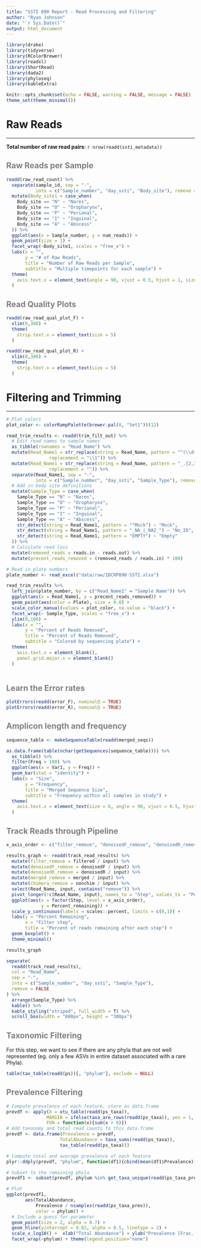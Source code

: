 ```yaml
---
title: "SSTI 090 Report - Read Processing and Filtering"
author: "Ryan Johnson"
date: "`r Sys.Date()`"
output: html_document
---
```


```r
library(drake)
library(tidyverse)
library(RColorBrewer)
library(readxl)
library(ShortRead)
library(dada2)
library(phyloseq)
library(kableExtra)

knitr::opts_chunk$set(echo = FALSE, warning = FALSE, message = FALSE)
theme_set(theme_minimal())
```

# Raw Reads

------------------------------------------------------------------------

**Total number of raw read pairs**: `r nrow(readd(ssti_metadata))`

## Raw Reads per Sample {style="color: gray"}

```r
readd(raw_read_count) %>% 
  separate(sample_id, sep = "-", 
           into = c("Sample_number", "day_ssti", "Body_site"), remove = FALSE) %>% 
  mutate(Body_site1 = case_when(
    Body_site == "N" ~ "Nares",
    Body_site == "O" ~ "Oropharynx",
    Body_site == "P" ~ "Perianal",
    Body_site == "I" ~ "Inguinal",
    Body_site == "A" ~ "Abscess"
  )) %>% 
  ggplot(aes(x = Sample_number, y = num_reads)) +
  geom_point(size = 1) +
  facet_wrap(~Body_site1, scales = "free_x") +
  labs(x = "", 
       y = "# of Raw Reads",
       title = "Number of Raw Reads per Sample",
       subtitle = "Multiple timepoints for each sample") +
  theme(
    axis.text.x = element_text(angle = 90, vjust = 0.5, hjust = 1, size = 6)
  )
```

## Read Quality Plots {style="color: gray"}

```r
readd(raw_read_qual_plot_F) +
  xlim(0,300) +
  theme(
    strip.text.x = element_text(size = 5)
  )
```

```r
readd(raw_read_qual_plot_R) +
  xlim(0,300) +
  theme(
    strip.text.x = element_text(size = 5)
  )
```

# Filtering and Trimming

------------------------------------------------------------------------

```r
# Plot colors
plot_color <- colorRampPalette(brewer.pal(8, "Set1"))(12)

read_trim_results <- readd(trim_filt_out) %>% 
  # Edit read names to sample names
  as_tibble(rownames = "Read_Name") %>% 
  mutate(Read_Name1 = str_replace(string = Read_Name, pattern = "^(\\d+-.+-.)_.*", 
                replacement = "\\1")) %>% 
  mutate(Read_Name1 = str_replace(string = Read_Name, pattern = "_.{2,3}_534R.*.fastq.gz",
                replacement = "")) %>% 
  separate(Read_Name1, sep = "-", 
           into = c("Sample_number", "day_ssti", "Sample_Type"), remove = FALSE) %>% 
  # Add in body site definitions
  mutate(Sample_Type = case_when(
    Sample_Type == "N" ~ "Nares",
    Sample_Type == "O" ~ "Oropharynx",
    Sample_Type == "P" ~ "Perianal",
    Sample_Type == "I" ~ "Inguinal",
    Sample_Type == "A" ~ "Abscess",
    str_detect(string = Read_Name1, pattern = "^Mock") ~ "Mock",
    str_detect(string = Read_Name1, pattern = "_NA_|_NA2_") ~ "No_ID",
    str_detect(string = Read_Name1, pattern = "EMPTY") ~ "Empty"
  )) %>% 
  # Calculate read loss
  mutate(removed_reads = reads.in - reads.out) %>% 
  mutate(precent_reads_removed = (removed_reads / reads.in) * 100)

# Read in plate numbers
plate_number <- read_excel("data/raw/IDCRP090-SSTI.xlsx")

read_trim_results %>% 
  left_join(plate_number, by = c("Read_Name1" = "Sample Name")) %>% 
  ggplot(aes(x = Read_Name1, y = precent_reads_removed)) + 
  geom_point(aes(color = Plate), size = 0.8) + 
  scale_color_manual(values = plot_color, na.value = "black") +
  facet_wrap(~ Sample_Type, scales = "free_x") + 
  ylim(0,100) +
  labs(x = "", 
       y = "Percent of Reads Removed",
       title = "Percent of Reads Removed",
       subtitle = "Colored by sequencing plate") +
  theme(
    axis.text.x = element_blank(),
    panel.grid.major.x = element_blank()
  )
  
```

## Learn the Error rates {style="color: gray"}

```r
plotErrors(readd(error_F), nominalQ = TRUE)
plotErrors(readd(error_R), nominalQ = TRUE)
```

## Amplicon length and frequency {style="color: gray"}

```r
sequence_table <- makeSequenceTable(readd(merged_seqs))

as.data.frame(table(nchar(getSequences(sequence_table)))) %>% 
  as_tibble() %>% 
  filter(Freq > 100) %>% 
  ggplot(aes(x = Var1, y = Freq)) +
  geom_bar(stat = "identity") +
  labs(x = "Size",
       y = "Frequency",
       title = "Merged Sequence Size",
       subtitle = "Frequency within all samples in study") +
  theme(
    axis.text.x = element_text(size = 6, angle = 90, vjust = 0.5, hjust = 0)
  )


```

## Track Reads through Pipeline {style="color: gray"}

```r
x_axis_order <- c("filter_remove", "denoisedF_remove", "denoisedR_remove", "merged_remove", "chimera_remove")

results_graph <- readd(track_read_results) %>% 
  mutate(filter_remove = filtered / input) %>% 
  mutate(denoisedF_remove = denoisedF / input) %>% 
  mutate(denoisedR_remove = denoisedR / input) %>% 
  mutate(merged_remove = merged / input) %>% 
  mutate(chimera_remove = nonchim / input) %>% 
  select(Read_Name, input, contains("remove")) %>% 
  pivot_longer(!c(Read_Name, input), names_to = "Step", values_to = "Percent_remaining") %>% 
  ggplot(aes(x = factor(Step, level = x_axis_order), 
             y = Percent_remaining)) +
  scale_y_continuous(labels = scales::percent, limits = c(0,1)) +
  labs(y = "Percent Remaining",
       x = "Filter step",
       title = "Percent of reads remaining after each step") +
  geom_boxplot() +
  theme_minimal()

results_graph
```

```r
separate(
  readd(track_read_results),
  col = "Read_Name",
  sep = "-",
  into = c("Sample_number", "day_ssti", "Sample_Type"),
  remove = FALSE
) %>%
  arrange(Sample_Type) %>% 
  kable() %>%
  kable_styling("striped", full_width = T) %>%
  scroll_box(width = "600px", height = "300px")
```

## Taxonomic Filtering {style="color: gray"}

For this step, we want to see if there are any phyla that are not well represented (eg. only a few ASVs in entire dataset associated with a rare Phyla).

```r
table(tax_table(readd(ps))[, "phylum"], exclude = NULL)
```

## Prevalence Filtering {style="color: gray"}

```r
# Compute prevalence of each feature, store as data.frame
prevdf <- apply(X = otu_table(readd(ps_taxa)),
               MARGIN = ifelse(taxa_are_rows(readd(ps_taxa)), yes = 1, no = 2),
               FUN = function(x){sum(x > 0)})
# Add taxonomy and total read counts to this data.frame
prevdf <- data.frame(Prevalence = prevdf,
                    TotalAbundance = taxa_sums(readd(ps_taxa)),
                    tax_table(readd(ps_taxa)))

# Compute total and average prevalence of each feature
plyr::ddply(prevdf, "phylum", function(df1){cbind(mean(df1$Prevalence),sum(df1$Prevalence))})
```

```r
# Subset to the remaining phyla
prevdf1 <- subset(prevdf, phylum %in% get_taxa_unique(readd(ps_taxa_prev), "phylum"))

# Plot
ggplot(prevdf1, 
       aes(TotalAbundance, 
           Prevalence / nsamples(readd(ps_taxa_prev)),
           color = phylum)) +
  # Include a guess for parameter
  geom_point(size = 2, alpha = 0.7) +
  geom_hline(yintercept = 0.02, alpha = 0.5, linetype = 2) +
  scale_x_log10() +  xlab("Total Abundance") + ylab("Prevalence [Frac. Samples]") +
  facet_wrap(~phylum) + theme(legend.position="none")
```
